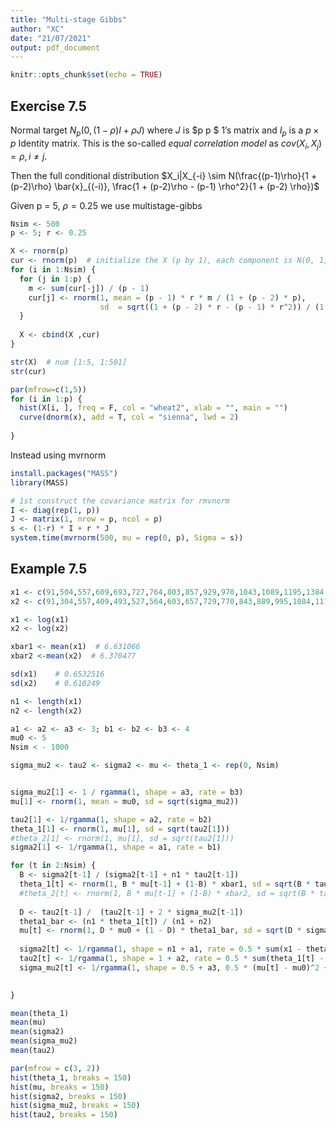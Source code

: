 ```yaml
---
title: "Multi-stage Gibbs"
author: "XC"
date: "21/07/2021"
output: pdf_document
---
```


```r
knitr::opts_chunk$set(echo = TRUE)
```

## Exercise 7.5

Normal target $N_p(0, (1-\rho) I + \rho J)$ where $J$ is $p \times p $ 1's matrix and $I_p$ is a $p \times p$ Identity matrix. This is the so-called _equal correlation model_ as $cov(X_i, X_j) = \rho, i \neq j$.

Then the full conditional distribution
$X_i|X_{-i} \sim N(\frac{(p-1)\rho}{1 + (p-2)\rho} \bar{x}_{(-i)},  \frac{1 + (p-2)\rho - (p-1) \rho^2}{1 + (p-2)  \rho})$

Given p = 5, $\rho = 0.25$ we use multistage-gibbs
```r
Nsim <- 500
p <- 5; r <- 0.25

X <- rnorm(p)
cur <- rnorm(p)  # initialize the X (p by 1), each component is N(0, 1) 
for (i in 1:Nsim) {
  for (j in 1:p) {
    m <- sum(cur[-j]) / (p - 1)
    cur[j] <- rnorm(1, mean = (p - 1) * r * m / (1 + (p - 2) * p), 
                    sd  = sqrt((1 + (p - 2) * r - (p - 1) * r^2)) / (1 + (p - 2) * r))
  }
  
  X <- cbind(X ,cur)
}

str(X)  # num [1:5, 1:501]
str(cur)

```

```r
par(mfrow=c(1,5))
for (i in 1:p) {
  hist(X[i, ], freq = F, col = "wheat2", xlab = "", main = "")
  curve(dnorm(x), add = T, col = "sienna", lwd = 2)
  
}

```
Instead using mvrnorm
```r
install.packages("MASS")
library(MASS)
```

```r
# 1st construct the covariance matrix for rmvnorm
I <- diag(rep(1, p))
J <- matrix(1, nrow = p, ncol = p)
s <- (1-r) * I + r * J
system.time(mvrnorm(500, mu = rep(0, p), Sigma = s))
```


## Example 7.5
```r
x1 <- c(91,504,557,609,693,727,764,803,857,929,970,1043,1089,1195,1384,1713)  # boy data
x2 <- c(91,304,557,409,493,527,564,603,657,729,770,843,889,995,1084,1113)  # girl data

x1 <- log(x1)
x2 <- log(x2)

xbar1 <- mean(x1)  # 6.631066
xbar2 <-mean(x2)  # 6.370477

sd(x1)    # 0.6532516
sd(x2)    # 0.610249

n1 <- length(x1)
n2 <- length(x2)

```

```r
a1 <- a2 <- a3 <- 3; b1 <- b2 <- b3 <- 4
mu0 <- 5
Nsim < - 1000

sigma_mu2 <- tau2 <- sigma2 <- mu <- theta_1 <- rep(0, Nsim)


sigma_mu2[1] <- 1 / rgamma(1, shape = a3, rate = b3)
mu[1] <- rnorm(1, mean = mu0, sd = sqrt(sigma_mu2))

tau2[1] <- 1/rgamma(1, shape = a2, rate = b2)
theta_1[1] <- rnorm(1, mu[1], sd = sqrt(tau2[1]))
#theta_2[1] <- rnorm(1, mu[1], sd = sqrt(tau2[1]))
sigma2[1] <- 1/rgamma(1, shape = a1, rate = b1)

for (t in 2:Nsim) {
  B <- sigma2[t-1] / (sigma2[t-1] + n1 * tau2[t-1])
  theta_1[t] <- rnorm(1, B * mu[t-1] + (1-B) * xbar1, sd = sqrt(B * tau2[t-1]))
  #theta_2[t] <- rnorm(1, B * mu[t-1] + (1-B) * xbar2, sd = sqrt(B * tau2[t-1]))
  
  D <- tau2[t-1] /  (tau2[t-1] + 2 * sigma_mu2[t-1])
  theta1_bar <- (n1 * theta_1[t]) / (n1 + n2)
  mu[t] <- rnorm(1, D * mu0 + (1 - D) * theta1_bar, sd = sqrt(D * sigma_mu2[t-1]))
  
  sigma2[t] <- 1/rgamma(1, shape = n1 + a1, rate = 0.5 * sum(x1 - theta_1[t])^2 + b1)
  tau2[t] <- 1/rgamma(1, shape = 1 + a2, rate = 0.5 * sum(theta_1[t] - mu[t])^2 + b2)
  sigma_mu2[t] <- 1/rgamma(1, shape = 0.5 + a3, 0.5 * (mu[t] - mu0)^2 + b3)
  

}

```


```r
mean(theta_1)
mean(mu)
mean(sigma2)
mean(sigma_mu2)
mean(tau2)
```

```r
par(mfrow = c(3, 2))
hist(theta_1, breaks = 150)
hist(mu, breaks = 150)
hist(sigma2, breaks = 150)
hist(sigma_mu2, breaks = 150)
hist(tau2, breaks = 150)

```








